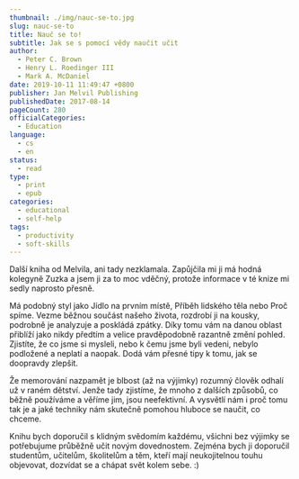 ```yaml
---
thumbnail: ./img/nauc-se-to.jpg
slug: nauc-se-to
title: Nauč se to!
subtitle: Jak se s pomocí vědy naučit učit
author:
  - Peter C. Brown
  - Henry L. Roedinger III
  - Mark A. McDaniel
date: 2019-10-11 11:49:47 +0800
publisher: Jan Melvil Publishing
publishedDate: 2017-08-14
pageCount: 280
officialCategories:
  - Education
language:
  - cs
  - en
status:
  - read
type:
  - print
  - epub
categories:
  - educational
  - self-help
tags:
  - productivity
  - soft-skills
---
```


Další kniha od Melvila, ani tady nezklamala. Zapůjčila mi ji má hodná kolegyně Zuzka a jsem ji za to moc vděčný, protože informace v té knize mi sedly naprosto přesně.

Má podobný styl jako Jídlo na prvním místě, Příběh lidského těla nebo Proč spíme. Vezme běžnou součást našeho života, rozdrobí ji na kousky, podrobně je analyzuje a poskládá zpátky. Díky tomu vám na danou oblast přiblíží jako nikdy předtím a velice pravděpodobně razantně změní pohled. Zjistíte, že co jsme si mysleli, nebo k čemu jsme byli vedeni, nebylo podložené a neplatí a naopak. Dodá vám přesné tipy k tomu, jak se doopravdy zlepšit.

Že memorování nazpamět je blbost (až na výjimky) rozumný člověk odhalí už v raném dětství. Jenže tady zjistíme, že mnoho z dalších způsobů, co běžně používáme a věříme jim, jsou neefektivní. A vysvětlí nám i proč tomu tak je a jaké techniky nám skutečně pomohou hluboce se naučit, co chceme.

Knihu bych doporučil s klidným svědomím každému, všichni bez výjimky se potřebujume průběžně učit novým dovednostem. Zejména bych ji doporučil studentům, učitelům, školitelům a těm, kteří mají neukojitelnou touhu objevovat, dozvídat se a chápat svět kolem sebe. :)
